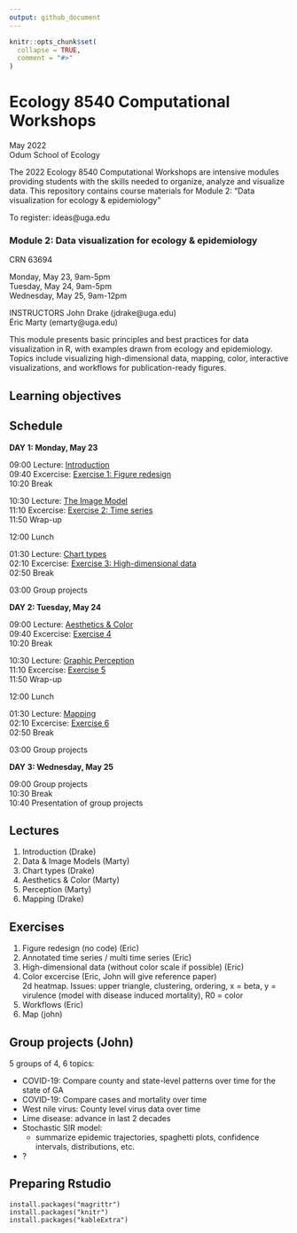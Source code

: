 ```yaml
---
output: github_document
---
```


<!-- README.md is generated from README.Rmd. Please edit that file -->

```r
knitr::opts_chunk$set(
  collapse = TRUE,
  comment = "#>"
)
```

# Ecology 8540 Computational Workshops
May 2022  
Odum School of Ecology

The 2022 Ecology 8540 Computational Workshops are intensive modules providing students with the skills needed to organize, analyze and visualize data. This repository contains course materials for Module 2: "Data visualization for ecology & epidemiology" 

To register: ideas@uga.edu

### Module 2: Data visualization for ecology & epidemiology
CRN 63694

Monday, May 23, 9am-5pm  
Tuesday, May 24, 9am-5pm    
Wednesday, May 25, 9am-12pm

INSTRUCTORS
John Drake (jdrake@uga.edu)  
Éric Marty (emarty@uga.edu)

This module presents basic principles and best practices for data visualization in R, with examples drawn from ecology and epidemiology. Topics include visualizing high-dimensional data, mapping, color, interactive visualizations, and workflows for publication-ready figures.

## Learning objectives

## Schedule

**DAY 1: Monday, May 23**

09:00   Lecture: [Introduction](https://github.com/CEIDatUGA/ECOL8540-datavis/blob/master/lectures/1_introduction.html)	 
09:40   Excercise: [Exercise 1: Figure redesign]()	 
10:20   Break

10:30   Lecture: [The Image Model]()	 
11:10   Excercise: [Exercise 2: Time series]()	 
11:50   Wrap-up

12:00   Lunch

01:30   Lecture: [Chart types](https://github.com/CEIDatUGA/ECOL8540-datavis/blob/master/lectures/3_chart_types.html)	 
02:10   Excercise: [Exercise 3: High-dimensional data]()	 
02:50   Break

03:00    Group projects

**DAY 2: Tuesday, May 24**

09:00   Lecture: [Aesthetics & Color]()	 
09:40   Excercise: [Exercise 4]()	 
10:20   Break

10:30   Lecture: [Graphic Perception]()	 
11:10   Excercise: [Exercise 5]()	 
11:50   Wrap-up

12:00   Lunch

01:30   Lecture: [Mapping]()	 
02:10   Excercise: [Exercise 6](https://github.com/CEIDatUGA/ECOL8540-datavis/blob/master/lectures/6_maps.html)	 
02:50   Break

03:00   Group projects

**DAY 3: Wednesday, May 25**

09:00   Group projects  
10:30   Break  
10:40   Presentation of group projects  

## Lectures

1. Introduction (Drake)  
2. Data & Image Models (Marty)
3. Chart types (Drake)
4. Aesthetics & Color (Marty)
5. Perception (Marty)
6. Mapping (Drake)

## Exercises

1. Figure redesign (no code) (Eric)  
2. Annotated time series / multi time series (Eric)  
3. High-dimensional data (without color scale if possible) (Eric)  
4. Color excercise (Eric, John will give reference paper)  
2d heatmap. Issues: upper triangle, clustering, ordering, x = beta, y = virulence (model with disease induced mortality), R0 = color  
5. Workflows (Eric)  
6. Map (john)  


## Group projects (John)
5 groups of 4, 6 topics:

- COVID-19: Compare county and state-level patterns over time for the state of GA  
- COVID-19: Compare cases and mortality over time  
- West nile virus: County level virus data over time
- Lime disease: advance in last 2 decades
- Stochastic SIR model: 
  - summarize epidemic trajectories, spaghetti plots, confidence intervals, distributions, etc.
- ?

## Preparing Rstudio

```
install.packages("magrittr")
install.packages("knitr")
install.packages("kableExtra")
```